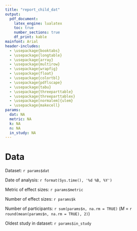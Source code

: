 ```yaml
---
title: "report_child_dat"
output:
  pdf_document:
    latex_engine: lualatex
    toc: true
    number_sections: true
    df_print: kable
mainfont: Arial
header-includes:
  - \usepackage{booktabs}
  - \usepackage{longtable}
  - \usepackage{array}
  - \usepackage{multirow}
  - \usepackage{wrapfig}
  - \usepackage{float}
  - \usepackage{colortbl}
  - \usepackage{pdflscape}
  - \usepackage{tabu}
  - \usepackage{threeparttable}
  - \usepackage{threeparttablex}
  - \usepackage[normalem]{ulem}
  - \usepackage{makecell}
params:
  dat: NA
  metric: NA
  k: NA
  n: NA
  in_study: NA
---
```


# Data

Dataset: `r params$dat`

Date of analysis: `r format(Sys.time(), '%d %B, %Y')`

Metric of effect sizes: `r params$metric`

Number of effect sizes: `r params$k`

Number of participants: `r sum(params$n, na.rm = TRUE)` (_M_ = `r round(mean(params$n, na.rm = TRUE), 2)`)

Oldest study in dataset: `r params$in_study`
